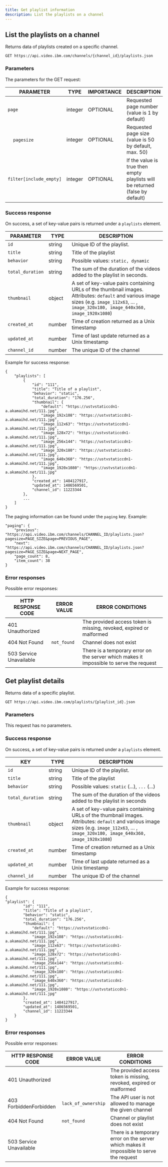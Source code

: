 ```yaml
---
title: Get playlist information
description: List the playlists on a channel
---
```


## List the playlists on a channel

Returns data of playlists created on a specific channel.

```
GET https://api.video.ibm.com/channels/{channel_id}/playlists.json
```

### Parameters

The parameters for the GET request:

| PARAMETER                          | TYPE    | IMPORTANCE | DESCRIPTION                                                                   |
| ---------------------------------- | ------- | ---------- | ----------------------------------------------------------------------------- |
| `page`                             | integer | OPTIONAL   | Requested page number (value is 1 by default)                                 |
| &nbsp;&nbsp;&nbsp;&nbsp;`pagesize` | integer | OPTIONAL   | Requested page size (value is 50 by default, max. 50)                         |
| `filter[include_empty]`            | integer | OPTIONAL   | If the value is true then empty playlists will be returned (false by default) |

### Success response

On success, a set of key-value pairs is returned under a `playlists` element.

| PARAMETER        | TYPE   | DESCRIPTION                                                                                                                                                                                |
| ---------------- | ------ | ------------------------------------------------------------------------------------------------------------------------------------------------------------------------------------------ |
| `id`             | string | Unique ID of the playlist.                                                                                                                                                                 |
| `title`          | string | Title of the playlist                                                                                                                                                                      |
| `behavior`       | string | Possible values: `static, dynamic`                                                                                                                                                         |
| `total_duration` | string | The sum of the duration of the videos added to the playlist in seconds.                                                                                                                    |
| `thumbnail`      | object | A set of key-value pairs containing URLs of the thumbnail images. Attributes: `default` and various image sizes (e.g. `image_112x63`, … , `image_320x180, image_640x360, image_1920x1080`) |
| `created_at`     | number | Time of creation returned as a Unix timestamp                                                                                                                                              |
| `updated_at`     | number | Time of last update returned as a Unix timestamp                                                                                                                                           |
| `channel_id`     | number | The unique ID of the channel                                                                                                                                                               |

Example for success response:

```
{
	"playlists": [
		{
			"id": "111",
			"title": "Title of a playlist",
			"behavior": "static",
			"total_duration": "176.256",
			"thumbnail": {
				"default": "https://ustvstaticcdn1-a.akamaihd.net/111.jpg",
				"image_192x108": "https://ustvstaticcdn1-a.akamaihd.net/111.jpg",
				"image_112x63": "https://ustvstaticcdn1-a.akamaihd.net/111.jpg",
				"image_128x72": "https://ustvstaticcdn1-a.akamaihd.net/111.jpg",
				"image_256x144": "https://ustvstaticcdn1-a.akamaihd.net/111.jpg",
				"image_320x180": "https://ustvstaticcdn1-a.akamaihd.net/111.jpg",
				"image_640x360": "https://ustvstaticcdn1-a.akamaihd.net/111.jpg",
				"image_1920x1080": "https://ustvstaticcdn1-a.akamaihd.net/111.jpg"
			},
			"created_at": 1484127917,
			"updated_at": 1486569501,
			"channel_id": 11223344
		},
		...
	]
}
```

The paging information can be found under the `paging` key. Example:

```
"paging": {
	"previous": "https://api.video.ibm.com/channels/CHANNEL_ID/playlists.json?pagesize=PAGE_SIZE&page=PREVIOUS_PAGE",
	"next": "https://api.video.ibm.com/channels/CHANNEL_ID/playlists.json?pagesize=PAGE_SIZE&page=NEXT_PAGE",
	"page_count": 8,
	"item_count": 38
}
```

### Error responses

Possible error responses:

| HTTP RESPONSE CODE      | ERROR VALUE | ERROR CONDITIONS                                                                        |
| ----------------------- | ----------- | --------------------------------------------------------------------------------------- |
| 401 Unauthorized        |             | The provided access token is missing, revoked, expired or malformed                     |
| 404 Not Found           | `not_found` | Channel does not exist                                                                  |
| 503 Service Unavailable |             | There is a temporary error on the server which makes it impossible to serve the request |

## Get playlist details

Returns data of a specific playlist.

```
GET https://api.video.ibm.com/playlists/{playlist_id}.json
```

### Parameters

This request has no parameters.

### Success response

On success, a set of key-value pairs is returned under a `playlists` element.

| KEY              | TYPE   | DESCRIPTION                                                                                                                                                                                |
| ---------------- | ------ | ------------------------------------------------------------------------------------------------------------------------------------------------------------------------------------------ |
| `id`             | string | Unique ID of the playlist.                                                                                                                                                                 |
| `title`          | string | Title of the playlist                                                                                                                                                                      |
| `behavior`       | string | Possible values: `static` (...), `...` (...)                                                                                                                                               |
| `total_duration` | string | The sum of the duration of the videos added to the playlist in seconds                                                                                                                     |
| `thumbnail`      | object | A set of key-value pairs containing URLs of the thumbnail images. Attributes: `default` and various image sizes (e.g. `image_112x63`, … , `image_320x180, image_640x360, image_1920x1080`) |
| `created_at`     | number | Time of creation returned as a Unix timestamp                                                                                                                                              |
| `updated_at`     | number | Time of last update returned as a Unix timestamp                                                                                                                                           |
| `channel_id`     | number | The unique ID of the channel                                                                                                                                                               |

Example for success response:

```
{
"playlist": {
		"id": "111",
		"title": "Title of a playlist",
		"behavior": "static",
		"total_duration": "176.256",
		"thumbnail": {
			"default": "https://ustvstaticcdn1-a.akamaihd.net/111.jpg",
			"image_192x108": "https://ustvstaticcdn1-a.akamaihd.net/111.jpg",
			"image_112x63": "https://ustvstaticcdn1-a.akamaihd.net/111.jpg",
			"image_128x72": "https://ustvstaticcdn1-a.akamaihd.net/111.jpg",
			"image_256x144": "https://ustvstaticcdn1-a.akamaihd.net/111.jpg",
			"image_320x180": "https://ustvstaticcdn1-a.akamaihd.net/111.jpg",
			"image_640x360": "https://ustvstaticcdn1-a.akamaihd.net/111.jpg",
			"image_1920x1080": "https://ustvstaticcdn1-a.akamaihd.net/111.jpg"
		},
		"created_at": 1484127917,
		"updated_at": 1486569501,
		"channel_id": 11223344
	}
}
```

### Error responses

Possible error responses:

| HTTP RESPONSE CODE      | ERROR VALUE         | ERROR CONDITIONS                                                                        |
| ----------------------- | ------------------- | --------------------------------------------------------------------------------------- |
| 401 Unauthorized        |                     | The provided access token is missing, revoked, expired or malformed                     |
| 403 ForbiddenForbidden  | `lack_of_ownership` | The API user is not allowed to manage the given channel                                 |
| 404 Not Found           | `not_found`         | Channel or playlist does not exist                                                      |
| 503 Service Unavailable |                     | There is a temporary error on the server which makes it impossible to serve the request |

